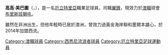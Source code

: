 {{Infobox football biography
| name = Golgol Mebrahtu
| image = 
| caption = 
| fullname = Golgol Tedros Mebrahtu
| birth_date = {{birth date and age|df=yes|1990|8|28}}
| birth_place = [[蘇丹|蘇丹]][[喀土穆|喀土穆]]
| height = {{height|m=1.86}}
| position = 翼鋒
| currentclub = [[布里斯班獅吼|布里斯班獅吼]]
| clubnumber = 17
| youthyears1 = 
| youthclubs1 = Brisbane Northern Districts
| youthyears2 = 
| youthclubs2 = Brisbane Olympic
| youthyears3 = 2009–2010
| youthclubs3 = [[黃金海岸聯|黃金海岸聯]]
| years1 = 2009
| clubs1 = Brisbane Strikers
| caps1 = 8
| goals1 = 0
| years2 = 2009–2012
| clubs2 = [[黃金海岸聯|黃金海岸聯]]
| caps2 = 26
| goals2 = 0
| years3 = 2012–2014
| clubs3 = [[墨爾本城足球俱樂部|墨爾本雄心]]
| caps3 = 26
| goals3 = 4
| years4 = 2014–2016
| clubs4 = [[西悉尼流浪者|西悉尼流浪者]]
| caps4 = 9
| goals4 = 0
| years5 = 2016–2018
| clubs5 = [[博萊斯拉夫足球俱樂部|波利斯拉夫]]
| caps5 = 35
| goals5 = 14
| years6 = 2018–2019
| clubs6 = [[布拉格斯巴達足球俱樂部|布拉格斯巴達]]
| caps6 = 7
| goals6 = 0
| years7 = 2019–2020
| clubs7 = Puskás Akadémia
| caps7 = 17
| goals7 = 1
| years8 = 2021–
| clubs8 = [[布里斯班獅吼|布里斯班獅吼]]
| caps8 = 2
| goals8 = 0
| nationalyears1 = 2011
| nationalteam1 = 澳洲U23
| nationalcaps1 = 1
| nationalgoals1 = 0
| pcupdate = 26 February 2021
| ntupdate = {{date|2011-06-02}}
}}

'''高高·美巴圖'''（{{lang-en|Golgol Mebrahtu}}，{{bd|1990年|8月28日}}），是一名[[厄立特里亞|厄立特里亞]]職業足球員，司職[[翼鋒|翼鋒]]，現效力於[[澳職|澳職]]球會[[布里斯班獅吼|布里斯班獅吼]]。

雖然在非洲出生，但他年輕時已居於澳洲，曾效力過黃金海岸聯和墨爾本雄心，於2014年加盟西流。

[[Category:澳職球員|Category:澳職球員]]
[[Category:西悉尼流浪者球員|Category:西悉尼流浪者球員]]
[[Category:厄立特里亞足球運動員|Category:厄立特里亞足球運動員]]


{{fbr-stub}}